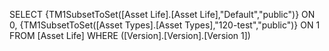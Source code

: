 SELECT {TM1SubsetToSet([Asset Life].[Asset Life],"Default","public")} ON 0, {TM1SubsetToSet([Asset Types].[Asset Types],"120-test","public")} ON 1 FROM [Asset Life] WHERE ([Version].[Version].[Version 1])